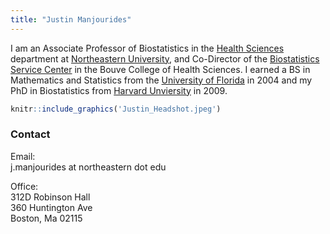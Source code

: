 ```yaml
---
title: "Justin Manjourides"
---
```

I am an Associate Professor of Biostatistics in the [Health Sciences](http://www.northeastern.edu/bouve/health-sciences/) department at [Northeastern University](www.northeastern.edu), and Co-Director of the [Biostatistics Service Center](https://www.nubcore.org/biostatistics-service-center) in the Bouve College of Health Sciences. I earned a BS in Mathematics and Statistics from the [University of Florida](www.ufl.edu) in 2004 and my PhD in Biostatistics from [Harvard Unviersity](https://www.hsph.harvard.edu/biostatistics) in 2009.

```r
knitr::include_graphics('Justin_Headshot.jpeg')
```

### Contact 
Email:  
j.manjourides at northeastern dot edu  

Office:  
312D Robinson Hall  
360 Huntington Ave  
Boston, Ma 02115  
